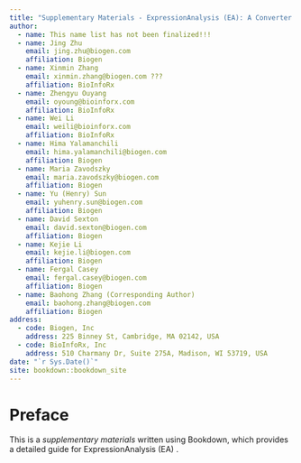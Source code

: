 ```yaml
--- 
title: "Supplementary Materials - ExpressionAnalysis (EA): A Converter to QuickOmics"
author:
  - name: This name list has not been finalized!!!
  - name: Jing Zhu
    email: jing.zhu@biogen.com
    affiliation: Biogen
  - name: Xinmin Zhang
    email: xinmin.zhang@biogen.com ???
    affiliation: BioInfoRx
  - name: Zhengyu Ouyang
    email: oyoung@bioinforx.com
    affiliation: BioInfoRx
  - name: Wei Li
    email: weili@bioinforx.com
    affiliation: BioInfoRx
  - name: Hima Yalamanchili
    email: hima.yalamanchili@biogen.com
    affiliation: Biogen
  - name: Maria Zavodszky
    email: maria.zavodszky@biogen.com
    affiliation: Biogen
  - name: Yu (Henry) Sun
    email: yuhenry.sun@biogen.com
    affiliation: Biogen
  - name: David Sexton
    email: david.sexton@biogen.com
    affiliation: Biogen
  - name: Kejie Li
    email: kejie.li@biogen.com
    affiliation: Biogen
  - name: Fergal Casey
    email: fergal.casey@biogen.com
    affiliation: Biogen
  - name: Baohong Zhang (Corresponding Author)
    email: baohong.zhang@biogen.com
    affiliation: Biogen
address:
  - code: Biogen, Inc
    address: 225 Binney St, Cambridge, MA 02142, USA
  - code: BioInfoRx, Inc
    address: 510 Charmany Dr, Suite 275A, Madison, WI 53719, USA
date: "`r Sys.Date()`"
site: bookdown::bookdown_site
---
```


# Preface
This is a *supplementary materials* written using Bookdown, which provides a detailed guide for ExpressionAnalysis (EA) .
